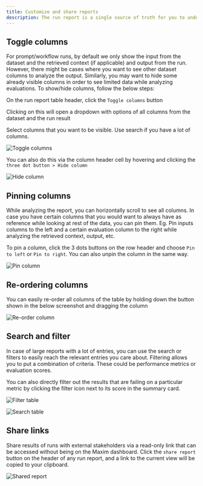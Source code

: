 ```yaml
---
title: Customize and share reports
description: The run report is a single source of truth for you to understand exactly how your AI system is performing during your experiments or pre-release testing. You can customize reports to gain insights and make decisions.
---
```


## Toggle columns

For prompt/workflow runs, by default we only show the input from the dataset and the retrieved context (if applicable) and output from the run. However, there might be cases where you want to see other dataset columns to analyze the output. Similarly, you may want to hide some already visible columns in order to see limited data while analyzing evaluations. To show/hide columns, follow the below steps:

<Steps>
<Step>

On the run report table header, click the `Toggle columns` button

</Step>
<Step>

Clicking on this will open a dropdown with options of all columns from the dataset and the run result

</Step>
<Step>

Select columns that you want to be visible. Use search if you have a lot of columns.

![Toggle columns](/images/docs/evaluate/how-to/optimize-evaluation-processes/customize-report/toggle-columns.png)

</Step>
<Step>

You can also do this via the column header cell by hovering and clicking the `three dot button > Hide column`

![Hide column](/images/docs/evaluate/how-to/optimize-evaluation-processes/customize-report/hide-column.png)

</Step>
</Steps>

## Pinning columns

While analyzing the report, you can horizontally scroll to see all columns. In case you have certain columns that you would want to always have as reference while looking at rest of the data, you can pin them. Eg. Pin inputs columns to the left and a certain evaluation column to the right while analyzing the retrieved context, output, etc.

To pin a column, click the 3 dots buttons on the row header and choose `Pin to left` or `Pin to right`. You can also unpin the column in the same way.

![Pin column](/images/docs/evaluate/how-to/optimize-evaluation-processes/customize-report/pin-column.png)

## Re-ordering columns

You can easily re-order all columns of the table by holding down the button shown in the below screenshot and dragging the column

![Re-order column](/images/docs/evaluate/how-to/optimize-evaluation-processes/customize-report/re-order-column.png)

## Search and filter

In case of large reports with a lot of entries, you can use the search or filters to easily reach the relevant entries you care about. Filtering allows you to put a combination of criteria. These could be performance metrics or evaluation scores.

You can also directly filter out the results that are failing on a particular metric by clicking the filter icon next to its score in the summary card.

![Filter table](/images/docs/evaluate/how-to/optimize-evaluation-processes/customize-report/filter-table.png)

![Search table](/images/docs/evaluate/how-to/optimize-evaluation-processes/customize-report/search-table.png)

## Share links

Share results of runs with external stakeholders via a read-only link that can be accessed without being on the Maxim dashboard. Click the `share report` button on the header of any run report, and a link to the current view will be copied to your clipboard.

![Shared report](/images/docs/evaluate/how-to/optimize-evaluation-processes/customize-report/share-report.png)
